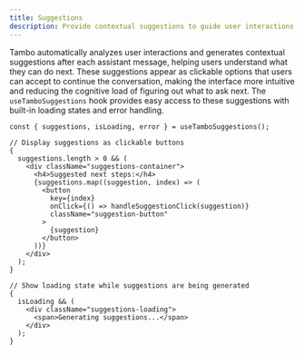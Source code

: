 ```yaml
---
title: Suggestions
description: Provide contextual suggestions to guide user interactions.
---
```


Tambo automatically analyzes user interactions and generates contextual suggestions after each assistant message, helping users understand what they can do next. These suggestions appear as clickable options that users can accept to continue the conversation, making the interface more intuitive and reducing the cognitive load of figuring out what to ask next. The `useTamboSuggestions` hook provides easy access to these suggestions with built-in loading states and error handling.

```tsx
const { suggestions, isLoading, error } = useTamboSuggestions();

// Display suggestions as clickable buttons
{
  suggestions.length > 0 && (
    <div className="suggestions-container">
      <h4>Suggested next steps:</h4>
      {suggestions.map((suggestion, index) => (
        <button
          key={index}
          onClick={() => handleSuggestionClick(suggestion)}
          className="suggestion-button"
        >
          {suggestion}
        </button>
      ))}
    </div>
  );
}

// Show loading state while suggestions are being generated
{
  isLoading && (
    <div className="suggestions-loading">
      <span>Generating suggestions...</span>
    </div>
  );
}
```


<LearnMore
  title="More about suggestions"
  description="Learn how to integrate generated suggestions into your app"
  href="/docs/concept-details/suggestions"
/>
